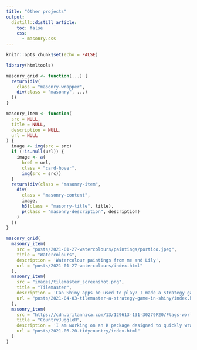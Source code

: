 ```yaml
---
title: "Other projects"
output:
  distill::distill_article:
    toc: false
    css:
      - masonry.css
---
```


```r
knitr::opts_chunk$set(echo = FALSE)
```


```r

library(htmltools)

masonry_grid <- function(...) {
  return(div(
    class = "masonry-wrapper",
    div(class = "masonry", ...)
  ))
}

masonry_item <- function(
  src = NULL,
  title = NULL,
  description = NULL,
  url = NULL
) {
  image <- img(src = src)
  if (!is.null(url)) {
    image <- a(
      href = url,
      class = "card-hover",
      img(src = src))
  }
  return(div(class = "masonry-item",
    div(
      class = "masonry-content",
      image,
      h3(class = "masonry-title", title),
      p(class = "masonry-description", description)
    )
  ))
}

masonry_grid(
  masonry_item(
    src = "posts/2021-01-27-watercolours/paintings/portico.jpeg",
    title = "Watercolours",
    description = 'Watercolour paintings from me and Lily',
    url = "posts/2021-01-27-watercolours/index.html"
  ),
  masonry_item(
    src = "images/tilemaster_screenshot.png",
    title = "Tilemaster",
    description = 'Can Shiny apps be used to play? I made a strategy game in Shiny',
    url = "posts/2021-04-03-tilemaster-a-strategy-game-in-shiny/index.html"
  ),
  masonry_item(
    src = "https://cdn.britannica.com/13/129613-131-30279F20/Flags-world-flags-Country-history-blog-travel-2009.jpg",
    title = "CountryJuggleR",
    description = 'I am working on an R package designed to quickly wrangle, merge and explore country data',
    url = "posts/2021-06-20-tidycountry/index.html"
  )
)
```


 







